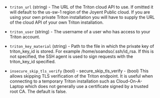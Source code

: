 <!-- Code generated from the comments of the AccessConfig struct in builder/triton/access_config.go; DO NOT EDIT MANUALLY -->

-   `triton_url` (string) - The URL of the Triton cloud API to use. If omitted
    it will default to the us-sw-1 region of the Joyent Public cloud. If you
    are using your own private Triton installation you will have to supply the
    URL of the cloud API of your own Triton installation.
    
-   `triton_user` (string) - The username of a user who has access to your
    Triton account.
    
-   `triton_key_material` (string) - Path to the file in which the private key
    of triton_key_id is stored. For example /home/soandso/.ssh/id_rsa. If
    this is not specified, the SSH agent is used to sign requests with the
    triton_key_id specified.
    
-   `insecure_skip_tls_verify` (bool) - secure_skip_tls_verify - (bool) This allows skipping TLS verification
    of the Triton endpoint. It is useful when connecting to a temporary Triton
    installation such as Cloud-On-A-Laptop which does not generally use a
    certificate signed by a trusted root CA. The default is false.
    
